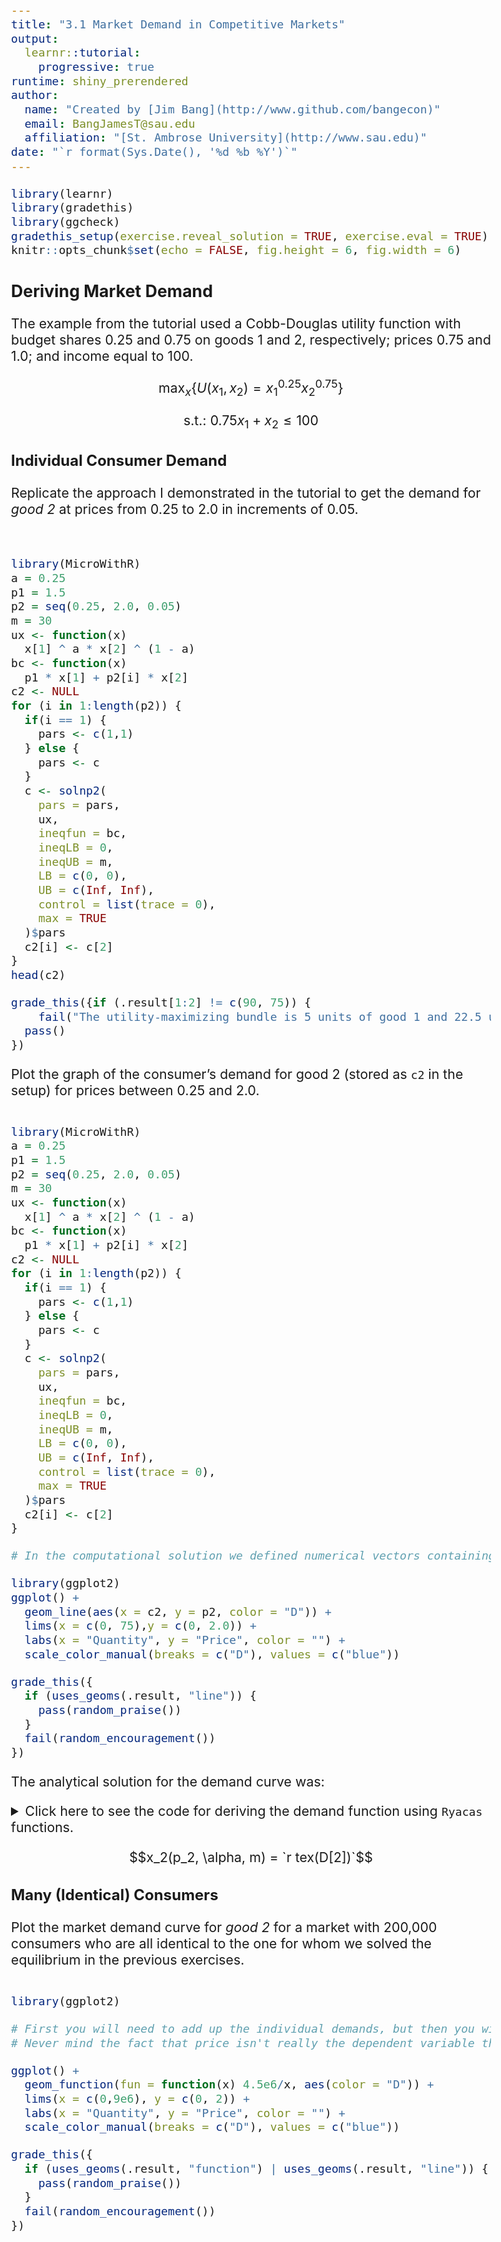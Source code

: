 ```yaml
---
title: "3.1 Market Demand in Competitive Markets"
output: 
  learnr::tutorial: 
    progressive: true
runtime: shiny_prerendered
author: 
  name: "Created by [Jim Bang](http://www.github.com/bangecon)"
  email: BangJamesT@sau.edu
  affiliation: "[St. Ambrose University](http://www.sau.edu)"
date: "`r format(Sys.Date(), '%d %b %Y')`"
---
```


<style type="text/css">
h1{font-size: 24pt}
h2{font-size: 20pt}
h3{font-size: 18pt}
h4,h5,h6{font-size: 16pt}
body{font-size: 16pt}
#doc-metadata {
  margin-bottom: 10px;
  font-size: 0.66em;
}
</style>

```r
library(learnr)
library(gradethis)
library(ggcheck)
gradethis_setup(exercise.reveal_solution = TRUE, exercise.eval = TRUE)
knitr::opts_chunk$set(echo = FALSE, fig.height = 6, fig.width = 6)
```

## Deriving Market Demand

The example from the tutorial used a Cobb-Douglas utility function with budget shares 0.25 and 0.75 on goods 1 and 2, respectively; prices 0.75 and 1.0; and income equal to 100. 

$$\max_x \bigg\{ U(x_1, x_2) = x_1^{0.25}x_2^{0.75} \bigg\}$$

$$\text{s.t.: }0.75x_1+x_2 \le 100$$

### Individual Consumer Demand

Replicate the approach I demonstrated in the tutorial to get the demand for *good 2* at prices from 0.25 to 2.0 in increments of 0.05. 

```r

```

```r

```

```r
library(MicroWithR)
a = 0.25
p1 = 1.5 
p2 = seq(0.25, 2.0, 0.05)
m = 30    
ux <- function(x)
  x[1] ^ a * x[2] ^ (1 - a)
bc <- function(x)
  p1 * x[1] + p2[i] * x[2] 
c2 <- NULL
for (i in 1:length(p2)) {
  if(i == 1) {
    pars <- c(1,1)
  } else {
    pars <- c
  }
  c <- solnp2(
    pars = pars,
    ux,
    ineqfun = bc,
    ineqLB = 0,
    ineqUB = m,
    LB = c(0, 0),
    UB = c(Inf, Inf), 
    control = list(trace = 0), 
    max = TRUE
  )$pars
  c2[i] <- c[2]
}
head(c2)
```

```r
grade_this({if (.result[1:2] != c(90, 75)) { 
    fail("The utility-maximizing bundle is 5 units of good 1 and 22.5 units of good 2.") }
  pass()
})
```

Plot the graph of the consumer's demand for good 2 (stored as `c2` in the setup) for prices between 0.25 and 2.0. 

```r

```

```r
library(MicroWithR)
a = 0.25
p1 = 1.5 
p2 = seq(0.25, 2.0, 0.05)
m = 30    
ux <- function(x)
  x[1] ^ a * x[2] ^ (1 - a)
bc <- function(x)
  p1 * x[1] + p2[i] * x[2] 
c2 <- NULL
for (i in 1:length(p2)) {
  if(i == 1) {
    pars <- c(1,1)
  } else {
    pars <- c
  }
  c <- solnp2(
    pars = pars,
    ux,
    ineqfun = bc,
    ineqLB = 0,
    ineqUB = m,
    LB = c(0, 0),
    UB = c(Inf, Inf), 
    control = list(trace = 0), 
    max = TRUE
  )$pars
  c2[i] <- c[2]
}
```

```r
# In the computational solution we defined numerical vectors containing the values for the prices of good 2 ranging from 0.25 to 2 (`p2`) and the corresponding consumption levels of good 2 (`c2`). All you need to do is plot the connection of these points using `geom_line`. 
```

```r
library(ggplot2)
ggplot() + 
  geom_line(aes(x = c2, y = p2, color = "D")) + 
  lims(x = c(0, 75),y = c(0, 2.0)) + 
  labs(x = "Quantity", y = "Price", color = "") + 
  scale_color_manual(breaks = c("D"), values = c("blue"))
```

```r
grade_this({
  if (uses_geoms(.result, "line")) {
    pass(random_praise())
  }
  fail(random_encouragement())
})
```

The analytical solution for the demand curve was:

<details><summary>
Click here to see the code for deriving the demand function using `Ryacas` functions.
</summary>
```r
library(Ryacas)
library(Deriv)
u <- ysym('x1^(alpha) * x2^(1-alpha)')
L <- u + ysym('lambda*(m - p1*x1 - p2*x2)')
dL <- deriv(L, c('x1', 'x2', 'lambda'))
MU <- deriv(u, c('x1', 'x2'))
MRS <- yac_str(MU[1]/MU[2]) |> 
  Simplify() |> 
  ysym()
D <- solve(c(MRS, dL[[3]]), c(ysym('p1/p2'), 0), c('x1', 'x2')) |> 
  y_rmvars() |>
  simplify()
D[1] <- with_value(D[1], 'x2', D[2]) |> 
  simplify()
```
</details>

$$x_2(p_2, \alpha, m) = `r tex(D[2])`$$

### Many (Identical) Consumers

Plot the market demand curve for *good 2* for a market with 200,000 consumers who are all identical to the one for whom we solved the equilibrium in the previous exercises. 

```r
```

```r
library(ggplot2)
```

```r
# First you will need to add up the individual demands, but then you will need to invert the demand curve to get price as the "dependent" (y) variable.
# Never mind the fact that price isn't really the dependent variable that the consumer chooses. Blame Marshall!
```

```r
ggplot() + 
  geom_function(fun = function(x) 4.5e6/x, aes(color = "D")) + 
  lims(x = c(0,9e6), y = c(0, 2)) +
  labs(x = "Quantity", y = "Price", color = "") + 
  scale_color_manual(breaks = c("D"), values = c("blue"))
```

```r
grade_this({
  if (uses_geoms(.result, "function") | uses_geoms(.result, "line")) {
    pass(random_praise())
  }
  fail(random_encouragement())
})
```
